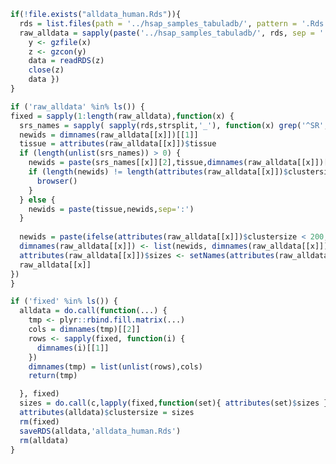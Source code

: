 
```r
if(!file.exists("alldata_human.Rds")){
  rds = list.files(path = '../hsap_samples_tabuladb/', pattern = '.Rds.gz', recursive = T)
  raw_alldata = sapply(paste('../hsap_samples_tabuladb/', rds, sep = ''), function(x) { 
    y <- gzfile(x)
    z <- gzcon(y)
    data = readRDS(z)
    close(z)
    data })
}
```

```r
if ('raw_alldata' %in% ls()) {
fixed = sapply(1:length(raw_alldata),function(x) {
  srs_names = sapply( sapply(rds,strsplit,'_'), function(x) grep('^SR',x,value=T) ,simplify = F)
  newids = dimnames(raw_alldata[[x]])[[1]]
  tissue = attributes(raw_alldata[[x]])$tissue
  if (length(unlist(srs_names)) > 0) {
    newids = paste(srs_names[[x]][2],tissue,dimnames(raw_alldata[[x]])[[1]],sep=':')
    if (length(newids) != length(attributes(raw_alldata[[x]])$clustersize)) {
      browser()
    }
  } else {
    newids = paste(tissue,newids,sep=':')
  }
  
  newids = paste(ifelse(attributes(raw_alldata[[x]])$clustersize < 200, 'SMALL_','' ),newids,sep='')
  dimnames(raw_alldata[[x]]) <- list(newids, dimnames(raw_alldata[[x]])[[2]])
  attributes(raw_alldata[[x]])$sizes <- setNames(attributes(raw_alldata[[x]])$clustersize,rownames(raw_alldata[[x]]))
  raw_alldata[[x]]
})
}
```

```r
if ('fixed' %in% ls()) {
  alldata = do.call(function(...) {
    tmp <- plyr::rbind.fill.matrix(...)
    cols = dimnames(tmp)[[2]]
    rows <- sapply(fixed, function(i) {
      dimnames(i)[[1]]
    })
    dimnames(tmp) = list(unlist(rows),cols)
    return(tmp)

  }, fixed)
  sizes = do.call(c,lapply(fixed,function(set){ attributes(set)$sizes }))
  attributes(alldata)$clustersize = sizes
  rm(fixed)
  saveRDS(alldata,'alldata_human.Rds')
  rm(alldata)
}
```
